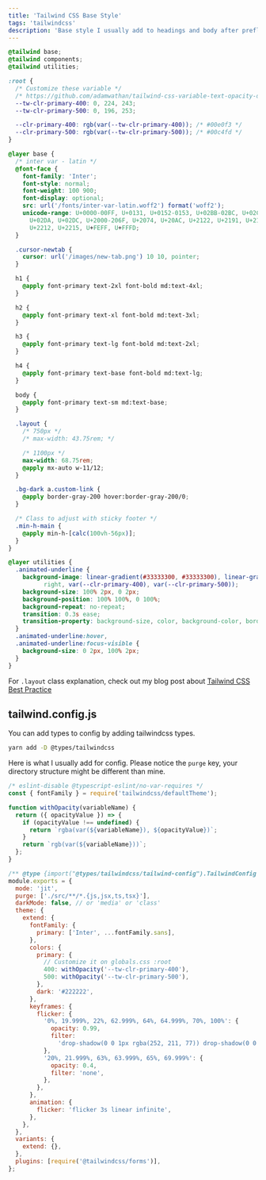 ```yaml
---
title: 'Tailwind CSS Base Style'
tags: 'tailwindcss'
description: 'Base style I usually add to headings and body after preflight.'
---
```


```css
@tailwind base;
@tailwind components;
@tailwind utilities;

:root {
  /* Customize these variable */
  /* https://github.com/adamwathan/tailwind-css-variable-text-opacity-demo */
  --tw-clr-primary-400: 0, 224, 243;
  --tw-clr-primary-500: 0, 196, 253;

  --clr-primary-400: rgb(var(--tw-clr-primary-400)); /* #00e0f3 */
  --clr-primary-500: rgb(var(--tw-clr-primary-500)); /* #00c4fd */
}

@layer base {
  /* inter var - latin */
  @font-face {
    font-family: 'Inter';
    font-style: normal;
    font-weight: 100 900;
    font-display: optional;
    src: url('/fonts/inter-var-latin.woff2') format('woff2');
    unicode-range: U+0000-00FF, U+0131, U+0152-0153, U+02BB-02BC, U+02C6,
      U+02DA, U+02DC, U+2000-206F, U+2074, U+20AC, U+2122, U+2191, U+2193,
      U+2212, U+2215, U+FEFF, U+FFFD;
  }

  .cursor-newtab {
    cursor: url('/images/new-tab.png') 10 10, pointer;
  }

  h1 {
    @apply font-primary text-2xl font-bold md:text-4xl;
  }

  h2 {
    @apply font-primary text-xl font-bold md:text-3xl;
  }

  h3 {
    @apply font-primary text-lg font-bold md:text-2xl;
  }

  h4 {
    @apply font-primary text-base font-bold md:text-lg;
  }

  body {
    @apply font-primary text-sm md:text-base;
  }

  .layout {
    /* 750px */
    /* max-width: 43.75rem; */

    /* 1100px */
    max-width: 68.75rem;
    @apply mx-auto w-11/12;
  }

  .bg-dark a.custom-link {
    @apply border-gray-200 hover:border-gray-200/0;
  }

  /* Class to adjust with sticky footer */
  .min-h-main {
    @apply min-h-[calc(100vh-56px)];
  }
}

@layer utilities {
  .animated-underline {
    background-image: linear-gradient(#33333300, #33333300), linear-gradient(to
          right, var(--clr-primary-400), var(--clr-primary-500));
    background-size: 100% 2px, 0 2px;
    background-position: 100% 100%, 0 100%;
    background-repeat: no-repeat;
    transition: 0.3s ease;
    transition-property: background-size, color, background-color, border-color;
  }
  .animated-underline:hover,
  .animated-underline:focus-visible {
    background-size: 0 2px, 100% 2px;
  }
}
```

For `.layout` class explanation, check out my blog post about [Tailwind CSS Best Practice](https://theodorusclarence.com/blog/tailwindcss-best-practice)

## tailwind.config.js

You can add types to config by adding tailwindcss types.

```bash
yarn add -D @types/tailwindcss
```

Here is what I usually add for config. Please notice the `purge` key, your directory structure might be different than mine.

```js
/* eslint-disable @typescript-eslint/no-var-requires */
const { fontFamily } = require('tailwindcss/defaultTheme');

function withOpacity(variableName) {
  return ({ opacityValue }) => {
    if (opacityValue !== undefined) {
      return `rgba(var(${variableName}), ${opacityValue})`;
    }
    return `rgb(var(${variableName}))`;
  };
}

/** @type {import("@types/tailwindcss/tailwind-config").TailwindConfig } */
module.exports = {
  mode: 'jit',
  purge: ['./src/**/*.{js,jsx,ts,tsx}'],
  darkMode: false, // or 'media' or 'class'
  theme: {
    extend: {
      fontFamily: {
        primary: ['Inter', ...fontFamily.sans],
      },
      colors: {
        primary: {
          // Customize it on globals.css :root
          400: withOpacity('--tw-clr-primary-400'),
          500: withOpacity('--tw-clr-primary-500'),
        },
        dark: '#222222',
      },
      keyframes: {
        flicker: {
          '0%, 19.999%, 22%, 62.999%, 64%, 64.999%, 70%, 100%': {
            opacity: 0.99,
            filter:
              'drop-shadow(0 0 1px rgba(252, 211, 77)) drop-shadow(0 0 15px rgba(245, 158, 11)) drop-shadow(0 0 1px rgba(252, 211, 77))',
          },
          '20%, 21.999%, 63%, 63.999%, 65%, 69.999%': {
            opacity: 0.4,
            filter: 'none',
          },
        },
      },
      animation: {
        flicker: 'flicker 3s linear infinite',
      },
    },
  },
  variants: {
    extend: {},
  },
  plugins: [require('@tailwindcss/forms')],
};
```
